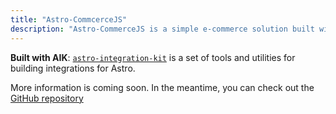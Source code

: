 ```yaml
---
title: "Astro-CommcerceJS"
description: "Astro-CommerceJS is a simple e-commerce solution built with Astro and CommerceJS."
---
```


<AdamIntegration title="@adammatthiesen/astro-commercejs" githubIntegrationURL='https://github.com/Adammatthiesen/astro-commercejs/' />

**Built with AIK**: [`astro-integration-kit`](https://github.com/florian-lefebvre/astro-integration-kit) is a set of tools and utilities for building integrations for Astro.

More information is coming soon. In the meantime, you can check out the [GitHub repository](https://github.com/Adammatthiesen/astro-commercejs)
